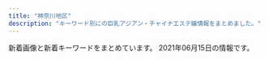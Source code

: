 ```yaml
---
title: "神奈川地区"
description: "キーワード別にの巨乳アジアン・チャイナエステ嬢情報をまとめました。"
---
```


新着画像と新着キーワードをまとめています。
2021年06月15日の情報です。

<DmmAffiliateIns />
<KeywordTable
  shops={
    [
    {
        "keywords": {},
        "name": "\u30c6\u30a3\u30a2\u30e9",
        "station": "JR\u85e4\u6ca2\u99c5\u5357\u53e3",
        "img_links": [
            "http://es-tiara.jpest.net/uploads//sites/29/2021/05/g1.jpg",
            "http://es-tiara.jpest.net/uploads//sites/29/2021/05/g4.jpg",
            "http://es-tiara.jpest.net/uploads//sites/29/2020/11/liushu.png",
            "http://es-tiara.jpest.net/uploads//sites/29/2020/11/new_01.jpg",
            "http://es-tiara.jpest.net/uploads//sites/29/elementor/thumbs/g2-p6y6me2p9fjnaj0de7ydxk9qgy0x3q0q7mdpblc9tk.jpg",
            "http://es-tiara.jpest.net/uploads//sites/29/elementor/thumbs/g4-p6y6qq3wrxh8tspq33egfgw92wnulh8652oaziwx4o.jpg",
            "http://es-tiara.jpest.net/uploads//sites/29/elementor/thumbs/g1-p6y6ogby9cdarq0icm1wwjj5eduwzt7ittx28ga660.jpg",
            "http://es-tiara.jpest.net/uploads//sites/29/2020/11/new_03.jpg",
            "http://es-tiara.jpest.net/uploads//sites/29/elementor/thumbs/g3-p6y6s5t17tg0kcmmp7qxqlulr3l1ctxeo6k0dqs9mg.jpg",
            "http://es-tiara.jpest.net/uploads//sites/29/2020/11/top-1.png",
            "http://es-tiara.jpest.net/uploads//sites/29/2021/05/g2.jpg",
            "http://es-tiara.jpest.net/uploads//sites/29/2021/05/g3.jpg"
        ],
        "url": "http://es-tiara.jpest.net/"
    },
    {
        "station": "\u79e6\u91ce\u99c5\u5317\u53e3",
        "keywords": {},
        "img_links": [
            "http://genkimorimori.ies.bz/photos/sites/68/2020/12/2020121003212539.jpg",
            "http://genkimorimori.ies.bz/photos/sites/68/2020/11/2020112402100696.jpg",
            "http://genkimorimori.ies.bz/images/g13.jpg",
            "http://genkimorimori.ies.bz/images/g10.jpg",
            "http://genkimorimori.ies.bz/images/g14.jpg",
            "http://genkimorimori.ies.bz/images/g2.jpg",
            "http://genkimorimori.ies.bz/photos/sites/68/2021/03/2021031903185869.jpg",
            "http://genkimorimori.ies.bz/images/s_link.jpg",
            "http://genkimorimori.ies.bz/images/top.jpg",
            "http://genkimorimori.ies.bz/images/g7.jpg",
            "http://genkimorimori.ies.bz/images/g1.jpg",
            "http://genkimorimori.ies.bz/images/g11.jpg",
            "http://genkimorimori.ies.bz/photos/sites/68/2020/11/2020110308572868.jpg",
            "http://genkimorimori.ies.bz/photos/sites/68/2020/11/2020110308572993.jpg",
            "http://genkimorimori.ies.bz/images/g15.jpg",
            "http://genkimorimori.ies.bz/photos/sites/68/2020/11/2020110308582485.jpg",
            "http://genkimorimori.ies.bz/images/s_cosplay.jpg",
            "http://genkimorimori.ies.bz/images/dairy1.jpg",
            "http://genkimorimori.ies.bz/photos/sites/68/2021/04/2021042706555628.jpg",
            "http://genkimorimori.ies.bz/images/1.jpg",
            "http://genkimorimori.ies.bz/images/s_staff.jpg",
            "http://genkimorimori.ies.bz/photos/sites/68/2020/12/202012150154361.jpg",
            "http://genkimorimori.ies.bz/photos/sites/68/2021/05/2021052907080294.jpg",
            "http://genkimorimori.ies.bz/images/info.jpg",
            "http://genkimorimori.ies.bz/images/g17.jpg",
            "http://genkimorimori.ies.bz/photos/sites/68/2020/11/2020112402100578.jpg",
            "http://genkimorimori.ies.bz/photos/sites/68/2021/05/2021052907065867.jpg",
            "http://genkimorimori.ies.bz/photos/sites/68/2021/04/2021040109162539.jpg",
            "http://genkimorimori.ies.bz/images/2.jpg",
            "http://genkimorimori.ies.bz/images/g16.jpg",
            "http://genkimorimori.ies.bz/images/info2.jpg",
            "http://genkimorimori.ies.bz/images/staff_bj3.jpg",
            "http://genkimorimori.ies.bz/images/news1.jpg",
            "http://genkimorimori.ies.bz/images/mobile.jpg",
            "http://genkimorimori.ies.bz/photos/sites/68/2021/01/2021011903470168.jpg",
            "http://genkimorimori.ies.bz/photos/sites/68/2020/12/2020120703525262.jpg",
            "http://genkimorimori.ies.bz/photos/sites/68/2020/12/2020120502191455.jpg",
            "http://genkimorimori.ies.bz/photos/sites/68/2020/11/2020110308572890.jpg",
            "http://genkimorimori.ies.bz/images/pick.jpg",
            "http://genkimorimori.ies.bz/images/g3.jpg"
        ],
        "name": "\u5143\u6c17\u3082\u308a\u3082\u308a",
        "url": "http://genkimorimori.ies.bz/"
    },
    {
        "station": "JR\u5927\u8239\u99c5\u6771\u53e3",
        "img_links": [
            "http://yu-raku.info/sp/images/bar-cam.png",
            "http://yu-raku.info/images/bar-info.png",
            "http://yu-raku.info/images/c-therapist0.png",
            "http://yu-raku.info/images/bar-cam.png",
            "http://yu-raku.info/images/b-interior.jpg",
            "http://yu-raku.info/sp/images/bar-cover.png",
            "http://yu-raku.info/images/fotter.jpg",
            "http://yu-raku.info/staff/s-sayuri1.jpg",
            "http://yu-raku.info/images/cam30min.png",
            "http://yu-raku.info/staff/s-emi4.jpg",
            "http://yu-raku.info/images/bar-interior.png",
            "http://yu-raku.info/staff/s-emi3.jpg",
            "http://yu-raku.info/staff/s-yuko1.jpg",
            "http://yu-raku.info/staff/s-nana1.jpg",
            "http://yu-raku.info/staff/s-niri1.jpg",
            "http://yu-raku.info/staff/s-emi5.jpg",
            "http://yu-raku.info/images/bar-cover.png",
            "http://yu-raku.info/images/c-top0.png",
            "http://yu-raku.info/images/bar-therapist.png",
            "http://yu-raku.info/images/sm-cam30min.png",
            "http://yu-raku.info/images/pic-interior.png",
            "http://yu-raku.info/sp/images/b-tel.png",
            "http://yu-raku.info/staff/s-kana1.jpg",
            "http://yu-raku.info/staff/s-miki1.jpg"
        ],
        "keywords": {},
        "url": "http://yu-raku.info/",
        "name": "\u60a0\u697d"
    },
    {
        "station": "\u5929\u738b\u753a\u99c5\u5357\u53e3",
        "img_links": [
            "http://es-treat.com/staff/rie/01mb.jpg",
            "http://es-treat.com/staff/rie/01.jpg",
            "http://es-treat.com/staff/yuyu/01mb.jpg",
            "http://es-treat.com/staff/emi/01.jpg",
            "http://es-treat.com/img/acs.jpg",
            "http://es-treat.com/img/ttl_staff.png",
            "http://es-treat.com/staff/remi/01.jpg",
            "http://es-treat.com/staff/yuyu/01.jpg",
            "http://es-treat.com/pic/topimg1.jpg",
            "http://es-treat.com/staff/remi/01mb.jpg",
            "http://es-treat.com/staff/emi/01mb.jpg",
            "http://es-treat.com/pic/head.jpg",
            "http://es-treat.com/staff/nana/01mb.jpg",
            "http://es-treat.com/staff/nana/01.jpg",
            "http://es-treat.com/staff/yuri/01mb.jpg",
            "http://es-treat.com/staff/yuri/01.jpg",
            "http://es-treat.com/img/tel.jpg"
        ],
        "keywords": {
            "C": 13
        },
        "name": "\u990a\u751f\u5802",
        "url": "http://es-treat.com/"
    },
    {
        "name": "\u3059\u3054\u3044\u7652\u3057",
        "url": "http://www.sugoi.esturl.com/",
        "img_links": [
            "http://www.sugoi.esturl.com/photo_news/upimg/9825560a1fc08bf3dd_0.jpg",
            "http://www.sugoi.esturl.com/images/sp_tit_new.png",
            "http://www.sugoi.esturl.com/files/002.jpg",
            "http://www.sugoi.esturl.com/files/007.jpg",
            "http://www.sugoi.esturl.com/images/sp_tit_therapist.png",
            "http://www.sugoi.esturl.com/files/006.jpg",
            "http://www.sugoi.esturl.com/images/top.jpg",
            "http://www.sugoi.esturl.com/photo_news/upimg/70951608b5e693bbf5_0.jpg",
            "http://www.sugoi.esturl.com/files/001.jpg",
            "http://www.sugoi.esturl.com/files/003.jpg",
            "http://www.sugoi.esturl.com/files/004.jpg",
            "http://www.sugoi.esturl.com/files/005.jpg",
            "http://www.sugoi.esturl.com/images/tit_new.png",
            "http://www.sugoi.esturl.com/images/img_tel.png",
            "http://www.sugoi.esturl.com/photo_news/upimg/75643607cd8483a10c_0.jpg",
            "http://www.sugoi.esturl.com/images/maining.jpg",
            "http://www.sugoi.esturl.com/photo_news/upimg/5092060b9e64abf34d_0.jpg",
            "http://www.sugoi.esturl.com/images/tit_therapist.png",
            "http://www.sugoi.esturl.com/images/sp_top.jpg",
            "http://www.sugoi.esturl.com/files/008.jpg"
        ],
        "station": "JR\u6238\u585a\u99c5",
        "keywords": {
            "D": 36,
            "87": 36,
            "86": 12,
            "C": 12
        }
    },
    {
        "station": "JR\u5e73\u585a\u99c5\u5317\u53e3",
        "name": "\u3075\u3088\u3046",
        "keywords": {},
        "img_links": [
            "http://www.huyo.work/images/1.jpg",
            "http://www.huyo.work/images/int1.jpg",
            "http://www.huyo.work/images/sys1.jpg",
            "http://www.huyo.work/images/mobile.jpg",
            "http://www.huyo.work/images/news.jpg",
            "http://www.huyo.work/images/line.png",
            "http://www.huyo.work/images/5.jpg",
            "http://www.huyo.work/img/riri1.jpg",
            "http://www.huyo.work/images/interior_t.jpg",
            "http://www.huyo.work/images/info.jpg",
            "http://www.huyo.work/images/4.jpg",
            "http://www.huyo.work/img/ayumi1.jpg",
            "http://www.huyo.work/images/7.jpg",
            "http://www.huyo.work/images/8.jpg",
            "http://www.huyo.work/images/staff_t.jpg",
            "http://www.huyo.work/images/head.jpg",
            "http://www.huyo.work/images/2.jpg",
            "http://www.huyo.work/img/mayu1.jpg",
            "http://www.huyo.work/images/int2.jpg",
            "http://www.huyo.work/img/hana1.jpg",
            "http://www.huyo.work/img/mimi1.jpg",
            "http://www.huyo.work/images/sys2.jpg",
            "http://www.huyo.work/img/sora1.jpg",
            "http://www.huyo.work/images/3.jpg",
            "http://www.huyo.work/img/nana1.jpg"
        ],
        "url": "http://www.huyo.work/"
    },
    {
        "keywords": {
            "D": 15,
            "E": 3,
            "86": 18
        },
        "img_links": [
            "http://tiffany1818.biz/images/cg02.jpg",
            "http://tiffany1818.biz/images/evetop.png",
            "http://tiffany1818.biz/images/top.png",
            "http://tiffany1818.biz/images/staff_s.png",
            "http://tiffany1818.biz/images/cg06.jpg",
            "http://tiffany1818.biz/images/cg03.jpg",
            "http://tiffany1818.biz/images/cg05.jpg",
            "http://tiffany1818.biz/images/news.png",
            "http://tiffany1818.biz/images/cg07.jpg",
            "http://tiffany1818.biz/images/cg01.jpg"
        ],
        "url": "http://tiffany1818.biz/",
        "station": "\u4e0a\u6c38\u8c37\u99c5",
        "name": "\u5922\u306e\u8776\u3005"
    },
    {
        "name": "\u30a2\u30eb\u30b9",
        "station": "JR\u85e4\u6ca2\u99c5\u5357\u53e3",
        "img_links": [
            "https://static.wixstatic.com/media/fa16f5_86eb1c796f8c4331b4c38b69cda1b743~mv2.jpg",
            "https://static.wixstatic.com/media/fa16f5_10bb2bee15cc4bae8e5cb63703e45c70~mv2.jpg",
            "https://static.wixstatic.com/media/fa16f5_c5eb62e882bb4223841ed94f9c0e4c94~mv2.jpg"
        ],
        "keywords": {
            "F": 1,
            "84": 4,
            "87": 5,
            "\u30bb\u30af\u30b7\u30fc": 5
        },
        "url": "https://174018370.wixsite.com/mysite-5/"
    },
    {
        "url": "http://esthe-massage.pw/",
        "img_links": [
            "http://esthe-massage.pw/img/cg01.jpg",
            "http://esthe-massage.pw/img/noo.png",
            "http://esthe-massage.pw/img/cg02.jpg",
            "http://esthe-massage.pw/img/cg04.jpg",
            "http://esthe-massage.pw/img/top.jpg",
            "http://esthe-massage.pw/img/m2.jpg",
            "http://esthe-massage.pw/img/m4.jpg",
            "http://esthe-massage.pw/img/m60.jpg",
            "http://esthe-massage.pw/img/m3.jpg",
            "http://esthe-massage.pw/img/no.png",
            "http://esthe-massage.pw/img/m5.jpg",
            "http://esthe-massage.pw/img/cg05.jpg",
            "http://esthe-massage.pw/img/m10.jpg",
            "http://esthe-massage.pw/img/cg03.jpg",
            "http://esthe-massage.pw/img/m30.jpg",
            "http://esthe-massage.pw/img/fla.jpg",
            "http://esthe-massage.pw/img/m1.jpg",
            "http://esthe-massage.pw/img/stan.png",
            "http://esthe-massage.pw/img/m20.jpg",
            "http://esthe-massage.pw/img/m6.jpg"
        ],
        "station": "JR\u5e73\u585a\u99c5",
        "name": "\u6843\u9999",
        "keywords": {
            "87": 1,
            "D": 3,
            "E": 2,
            "86": 3,
            "85": 1
        }
    },
    {
        "keywords": {},
        "url": "http://hoguraku.info/",
        "name": "\u3055\u304f\u3089",
        "img_links": [
            "http://hoguraku.info/_src/37673393/wechatimg98.jpg",
            "http://hoguraku.info/_src/22294025/1_20180513213551260.jpg",
            "http://hoguraku.info/_src/22294024/1_20180513213551260.jpg",
            "http://hoguraku.info/_src/22294028/3_20180513213551306.jpg",
            "http://hoguraku.info/_src/22293781/sign.png",
            "http://hoguraku.info/_src/22294409/img20180513220122069421.png",
            "http://hoguraku.info/_src/22293610/pup.png",
            "http://hoguraku.info/_src/22293820/wechatimg744.jpg",
            "http://hoguraku.info/_src/22296687/pup.png",
            "http://hoguraku.info/_src/22266485/navi_01.png",
            "http://hoguraku.info/_src/22266492/navi2_04.png",
            "http://hoguraku.info/_src/22266488/navi2_02.png",
            "http://hoguraku.info/_src/22266489/navi_03.png",
            "http://hoguraku.info/_src/22266496/navi2_06.png",
            "http://hoguraku.info/_src/22266486/navi2_01.png",
            "http://hoguraku.info/_src/22266491/navi_04.png",
            "http://hoguraku.info/_src/22266494/navi2_05.png",
            "http://hoguraku.info/_src/25168346/staff-2_20180823215120776.jpg",
            "http://hoguraku.info/_src/22294029/3_20180513213551306.jpg",
            "http://hoguraku.info/_src/22266524/wechatimg96_20191205204603604.jpg",
            "http://hoguraku.info/staff-3.jpg",
            "http://hoguraku.info/staff-4.jpg",
            "http://hoguraku.info/staff-2.jpg",
            "http://hoguraku.info/_src/22296697/pup.png",
            "http://hoguraku.info/_src/22294026/wechatimg239.jpg",
            "http://hoguraku.info/_src/22296695/pup.png",
            "http://hoguraku.info/staff-1.jpg",
            "http://hoguraku.info/_src/22266495/navi_06.png",
            "http://hoguraku.info/_src/22266490/navi2_03.png",
            "http://hoguraku.info/_src/22293865/sign.png",
            "http://hoguraku.info/_src/22294030/wechatimg175.jpg",
            "http://hoguraku.info/_src/22266400/wechatimg94_20191205204136458.jpg",
            "http://hoguraku.info/_src/22266487/navi_02.png",
            "http://hoguraku.info/_src/22266398/img20180513214352559347.png",
            "http://hoguraku.info/_src/22266493/navi_05.png",
            "http://hoguraku.info/_src/22294031/wechatimg175.jpg",
            "http://hoguraku.info/_src/55131553/img20210408153832112943.png",
            "http://hoguraku.info/_src/22294027/wechatimg239.jpg",
            "http://hoguraku.info/_src/22293601/newspinkup.png"
        ],
        "station": "JR\u5927\u8239\u99c5\u6771\u53e3"
    },
    {
        "station": "JR\u6771\u6238\u585a\u99c5\u6771\u53e3",
        "img_links": [
            "https://es-happy.com/images/mobile.jpg",
            "https://es-happy.com/images/store/01.jpg",
            "https://es-happy.com/staffPhoto/s20210522133223.jpg",
            "https://es-happy.com/staffPhoto/s20210522133230.jpg",
            "https://es-happy.com/images/store/02.jpg",
            "https://es-happy.com/staffPhoto/s20210522133148.jpg",
            "https://es-happy.com/images/store/04.jpg",
            "https://es-happy.com/staffPhoto/b20210522133207.jpg",
            "https://es-happy.com/images/store/03.jpg",
            "https://es-happy.com/staffPhoto/b20210522133148.jpg",
            "https://es-happy.com/staffPhoto/s20210522133207.jpg",
            "https://es-happy.com/images/returnBtn.jpg",
            "https://es-happy.com/staffPhoto/b20210522133223.jpg"
        ],
        "url": "https://es-happy.com/",
        "keywords": {
            "86": 1,
            "85": 1,
            "D": 2,
            "87": 1
        },
        "name": "\u30c0\u30df\u30a2\u30fc"
    },
    {
        "img_links": [
            "http://www.sh-riraku77.site/picture/s_new.png",
            "http://www.sh-riraku77.site/plus/images/room2.jpg",
            "http://www.sh-riraku77.site/plus/images/room1.jpg",
            "http://www.sh-riraku77.site/uploads/210325/1-210325133926495.jpg",
            "http://www.sh-riraku77.site/picture/end.png",
            "http://www.sh-riraku77.site/picture/top23.png",
            "http://www.sh-riraku77.site/plus/images/room3.jpg",
            "http://www.sh-riraku77.site/plus/images/room4.jpg",
            "http://www.sh-riraku77.site/picture/s_staff.png",
            "http://www.sh-riraku77.site/uploads/210608/1-21060Q30J02X.jpg",
            "http://www.sh-riraku77.site/picture/top22.png",
            "http://www.sh-riraku77.site/picture/photo3.png",
            "http://www.sh-riraku77.site/picture/i_therapist.png"
        ],
        "keywords": {},
        "url": "http://www.sh-riraku77.site/",
        "station": "JR\u65b0\u6749\u7530\u99c5\u897f\u53e3",
        "name": "\u82b1\u306e\u604b"
    },
    {
        "url": "http://lavender-est.xyz/",
        "img_links": [
            "http://lavender-est.xyz/girl/5_1.jpg",
            "http://lavender-est.xyz/girl/10.jpg",
            "http://lavender-est.xyz/girl/6_1.jpg",
            "http://lavender-est.xyz/girl/14.jpg",
            "http://lavender-est.xyz/girl/10_2.jpg",
            "http://lavender-est.xyz/girl/4_1.jpg",
            "http://lavender-est.xyz/girl/4.jpg",
            "http://lavender-est.xyz/images/top01.jpg",
            "http://lavender-est.xyz/girl/3_1.jpg",
            "http://lavender-est.xyz/girl/3.jpg",
            "http://lavender-est.xyz/girl/1.jpg",
            "http://lavender-est.xyz/girl/7_1.jpg",
            "http://lavender-est.xyz/girl/2.jpg",
            "http://lavender-est.xyz/images/bar_staff.jpg",
            "http://lavender-est.xyz/girl/9.jpg",
            "http://lavender-est.xyz/girl/5.jpg",
            "http://lavender-est.xyz/images/tel.png",
            "http://lavender-est.xyz/images/twitter.jpg",
            "http://lavender-est.xyz/images/room/r3.jpg",
            "http://lavender-est.xyz/girl/2_1.jpg",
            "http://lavender-est.xyz/images/mobile.png",
            "http://lavender-est.xyz/girl/5_3.jpg",
            "http://lavender-est.xyz/girl/9_2.jpg",
            "http://lavender-est.xyz/girl/15.jpg",
            "http://lavender-est.xyz/girl/14_1.jpg",
            "http://lavender-est.xyz/girl/9_1.jpg",
            "http://lavender-est.xyz/girl/7_2.jpg",
            "http://lavender-est.xyz/girl/6.jpg",
            "http://lavender-est.xyz/girl/14_2.jpg",
            "http://lavender-est.xyz/girl/11.jpg",
            "http://lavender-est.xyz/images/pro_girl_line.jpg",
            "http://lavender-est.xyz/images/room/r2.jpg",
            "http://lavender-est.xyz/girl/11_2.jpg",
            "http://lavender-est.xyz/images/room/r1.jpg",
            "http://lavender-est.xyz/girl/10_1.jpg",
            "http://lavender-est.xyz/i/girl/4.jpg",
            "http://lavender-est.xyz/girl/7.jpg",
            "http://lavender-est.xyz/girl/5_2.jpg",
            "http://lavender-est.xyz/images/lr_02.jpg",
            "http://lavender-est.xyz/girl/11_1.jpg",
            "http://lavender-est.xyz/girl/15_1.jpg",
            "http://lavender-est.xyz/images/room/r4.jpg"
        ],
        "name": "\u30e9\u30d9\u30f3\u30c0\u30fc",
        "station": "JR\u85e4\u6ca2\u99c5\u5357\u53e3",
        "keywords": {}
    },
    {
        "url": "http://www.bestlove.iesjp.com/",
        "img_links": [
            "http://www.bestlove.iesjp.com/files/002.jpg",
            "http://www.bestlove.iesjp.com/files/007-02.jpg",
            "http://www.bestlove.iesjp.com/files/009.jpg",
            "http://www.bestlove.iesjp.com/files/002-03.jpg",
            "http://www.bestlove.iesjp.com/images/line.png",
            "http://www.bestlove.iesjp.com/images/r3.jpg",
            "http://www.bestlove.iesjp.com/files/006-03.jpg",
            "http://www.bestlove.iesjp.com/files/008.jpg",
            "http://www.bestlove.iesjp.com/photo_news/upimg/5129560a1cb3fa4f74_0.jpg",
            "http://www.bestlove.iesjp.com/files/004-03.jpg",
            "http://www.bestlove.iesjp.com/files/003-02.jpg",
            "http://www.bestlove.iesjp.com/images/atomosky.jpg",
            "http://www.bestlove.iesjp.com/files/002-02.jpg",
            "http://www.bestlove.iesjp.com/files/001-02.jpg",
            "http://www.bestlove.iesjp.com/files/005.jpg",
            "http://www.bestlove.iesjp.com/files/007.jpg",
            "http://www.bestlove.iesjp.com/files/001.jpg",
            "http://www.bestlove.iesjp.com/files/009-03.jpg",
            "http://www.bestlove.iesjp.com/files/003-03.jpg",
            "http://www.bestlove.iesjp.com/files/006-02.jpg",
            "http://www.bestlove.iesjp.com/files/006.jpg",
            "http://www.bestlove.iesjp.com/files/007-03.jpg",
            "http://www.bestlove.iesjp.com/photo_news/upimg/3962760c85494d91ae_0.jpg",
            "http://www.bestlove.iesjp.com/files/004-02.jpg",
            "http://www.bestlove.iesjp.com/files/001-03.jpg",
            "http://www.bestlove.iesjp.com/files/003.jpg",
            "http://www.bestlove.iesjp.com/files/008-03.jpg",
            "http://www.bestlove.iesjp.com/images/mobile.jpg",
            "http://www.bestlove.iesjp.com/files/009-02.jpg",
            "http://www.bestlove.iesjp.com/files/005-02.jpg",
            "http://www.bestlove.iesjp.com/files/004.jpg",
            "http://www.bestlove.iesjp.com/files/005-03.jpg",
            "http://www.bestlove.iesjp.com/files/008-02.jpg"
        ],
        "keywords": {
            "83": 20,
            "D": 8,
            "C": 37,
            "87": 12
        },
        "station": "JR\u5e73\u585a\u99c5\u5317\u53e3",
        "name": "Best Love \uff5e\u30d9\u30b9\u30c8\u30e9\u30d6\uff5e"
    },
    {
        "keywords": {},
        "img_links": [],
        "url": "http://pretty-esthe.com/",
        "name": "\u840c\u3048",
        "station": "JR\u6238\u585a\u99c5\u6771\u53e3"
    },
    {
        "url": "http://www.cc-girl.work/",
        "img_links": [
            "http://www.cc-girl.work/images/5.jpg",
            "http://www.cc-girl.work/img/yuri1.jpg",
            "http://www.cc-girl.work/images/int1.jpg",
            "http://www.cc-girl.work/images/1.jpg",
            "http://www.cc-girl.work/images/sys1.jpg",
            "http://www.cc-girl.work/images/sys3.jpg",
            "http://www.cc-girl.work/images/news.jpg",
            "http://www.cc-girl.work/images/8.jpg",
            "http://www.cc-girl.work/images/mobile.jpg",
            "http://www.cc-girl.work/images/interior_t.jpg",
            "http://www.cc-girl.work/images/rec1.jpg",
            "http://www.cc-girl.work/images/2.jpg",
            "http://www.cc-girl.work/images/3.jpg",
            "http://www.cc-girl.work/img/kaoru1.jpg",
            "http://www.cc-girl.work/images/head.jpg",
            "http://www.cc-girl.work/images/7.jpg",
            "http://www.cc-girl.work/img/yaya1.jpg",
            "http://www.cc-girl.work/img/ai1.jpg",
            "http://www.cc-girl.work/img/eri1.jpg",
            "http://www.cc-girl.work/img/momo1.jpg",
            "http://www.cc-girl.work/images/6.jpg",
            "http://www.cc-girl.work/images/ta.jpg",
            "http://www.cc-girl.work/img/mari1.jpg",
            "http://www.cc-girl.work/img/miho1.jpg",
            "http://www.cc-girl.work/img/sizuka1.jpg",
            "http://www.cc-girl.work/images/staff_t.jpg",
            "http://www.cc-girl.work/images/rec2.jpg",
            "http://www.cc-girl.work/images/11.jpg",
            "http://www.cc-girl.work/images/ac1.jpg",
            "http://www.cc-girl.work/img/yuki1.jpg",
            "http://www.cc-girl.work/images/10.jpg",
            "http://www.cc-girl.work/img/kumi1.jpg",
            "http://www.cc-girl.work/images/4.jpg",
            "http://www.cc-girl.work/images/sys2.jpg",
            "http://www.cc-girl.work/images/9.jpg",
            "http://www.cc-girl.work/images/line.png"
        ],
        "station": "\u4e0a\u5927\u5ca1\u99c5",
        "name": "yuyu-\u3086\u3046\u3086-",
        "keywords": {}
    },
    {
        "img_links": [
            "http://f-kaori.work/sp/images/footer.png",
            "http://f-kaori.work/images/rec1.png",
            "http://f-kaori.work/img/risa1.jpg",
            "http://f-kaori.work/sp/images/7.jpg",
            "http://f-kaori.work/img/yumi1.jpg",
            "http://f-kaori.work/sp/img/risa1.jpg",
            "http://f-kaori.work/img/sora1.jpg",
            "http://f-kaori.work/sp/images/topgirl.png",
            "http://f-kaori.work/sp/images/1.jpg",
            "http://f-kaori.work/sp/images/6.jpg",
            "http://f-kaori.work/sp/images/int1.png",
            "http://f-kaori.work/img/sasa1.jpg",
            "http://f-kaori.work/images/int1.png",
            "http://f-kaori.work/images/9.jpg",
            "http://f-kaori.work/images/sm.jpg",
            "http://f-kaori.work/images/10.jpg",
            "http://f-kaori.work/sp/images/top.jpg",
            "http://f-kaori.work/sp/img/emi1.jpg",
            "http://f-kaori.work/images/line.png",
            "http://f-kaori.work/sp/images/8.jpg",
            "http://f-kaori.work/sp/images/sisu.jpg",
            "http://f-kaori.work/images/news.png",
            "http://f-kaori.work/sp/images/newsb.png",
            "http://f-kaori.work/sp/img/yaya1.jpg",
            "http://f-kaori.work/sp/images/rec1.png",
            "http://f-kaori.work/sp/images/10.jpg",
            "http://f-kaori.work/sp/img/yumi1.jpg",
            "http://f-kaori.work/sp/images/sisu_t.png",
            "http://f-kaori.work/sp/menu/interior.jpg",
            "http://f-kaori.work/sp/img/sora1.jpg",
            "http://f-kaori.work/sp/images/rec2.jpg",
            "http://f-kaori.work/images/sys.png",
            "http://f-kaori.work/sp/images/staff_t.jpg",
            "http://f-kaori.work/images/concept.png",
            "http://f-kaori.work/images/mobile.jpg",
            "http://f-kaori.work/img/emi1.jpg",
            "http://f-kaori.work/sp/images/rec3.png",
            "http://f-kaori.work/images/staff_t.jpg",
            "http://f-kaori.work/sp/images/head.jpg",
            "http://f-kaori.work/sp/images/pc.jpg",
            "http://f-kaori.work/images/8.jpg",
            "http://f-kaori.work/images/sisu_t.jpg",
            "http://f-kaori.work/img/yoka1.jpg",
            "http://f-kaori.work/sp/images/9.jpg",
            "http://f-kaori.work/images/11.jpg",
            "http://f-kaori.work/sp/images/int2.png",
            "http://f-kaori.work/images/int2.png",
            "http://f-kaori.work/sp/img/sasa1.jpg",
            "http://f-kaori.work/images/1.jpg",
            "http://f-kaori.work/sp/menu/top.jpg",
            "http://f-kaori.work/sp/images/tel.jpg",
            "http://f-kaori.work/images/interior_t.jpg",
            "http://f-kaori.work/images/head.jpg",
            "http://f-kaori.work/images/6.jpg",
            "http://f-kaori.work/img/yaya1.jpg",
            "http://f-kaori.work/sp/menu/staff.jpg",
            "http://f-kaori.work/sp/img/yoka1.jpg",
            "http://f-kaori.work/sp/images/11.jpg",
            "http://f-kaori.work/images/rec2.jpg",
            "http://f-kaori.work/images/sisu.png",
            "http://f-kaori.work/images/7.jpg",
            "http://f-kaori.work/sp/images/sys.png",
            "http://f-kaori.work/sp/images/interior_t.jpg",
            "http://f-kaori.work/sp/images/news.png"
        ],
        "name": "\u85ab",
        "url": "http://f-kaori.work/",
        "keywords": {},
        "station": "JR\u85e4\u6ca2\u99c5\u5357\u53e3"
    },
    {
        "img_links": [
            "http://es-hanabi.xyz/images/mobile.png",
            "http://es-hanabi.xyz/images/r8.jpg",
            "http://es-hanabi.xyz/images/r2.jpg",
            "http://es-hanabi.xyz/images/r5.jpg",
            "http://es-hanabi.xyz/images/zi_staff.png",
            "http://es-hanabi.xyz/images/top.jpg",
            "http://es-hanabi.xyz/images/g5.jpg",
            "http://es-hanabi.xyz/images/g4.jpg",
            "http://es-hanabi.xyz/images/g3.jpg",
            "http://es-hanabi.xyz/images/new1.jpg",
            "http://es-hanabi.xyz/images/r1.jpg",
            "http://es-hanabi.xyz/images/g0.jpg",
            "http://es-hanabi.xyz/images/r6.jpg",
            "http://es-hanabi.xyz/images/r7.jpg",
            "http://es-hanabi.xyz/images/g2.jpg",
            "http://es-hanabi.xyz/images/g1.jpg"
        ],
        "name": "\u30cf\u30ca\u30d3",
        "url": "http://es-hanabi.xyz/",
        "station": "JR\u5e73\u585a\u99c5\u897f\u53e3",
        "keywords": {
            "C": 7
        }
    },
    {
        "img_links": [
            "http://izumi.ests.jp/images/s3.jpg",
            "http://izumi.ests.jp/photos/sites/54/2019/10/2019100205593058.jpg",
            "http://izumi.ests.jp/images/service2.jpg",
            "http://izumi.ests.jp/images/service3.jpg",
            "http://izumi.ests.jp/images/room2.jpg",
            "http://izumi.ests.jp/images/room1.jpg",
            "http://izumi.ests.jp/images/service4.jpg",
            "http://izumi.ests.jp/photos/sites/54/2019/10/2019100205592997.jpg",
            "http://izumi.ests.jp/photos/sites/54/2020/09/2020092004565418.jpg",
            "http://izumi.ests.jp/images/info2.jpg",
            "http://izumi.ests.jp/images/mobile.jpg",
            "http://izumi.ests.jp/images/s1.jpg",
            "http://izumi.ests.jp/photos/sites/54/2021/05/2021052103244595.jpg",
            "http://izumi.ests.jp/photos/sites/54/2020/05/2020051209400132.jpg",
            "http://izumi.ests.jp/images/room4.jpg",
            "http://izumi.ests.jp/photos/sites/54/2020/07/2020070605483923.jpg",
            "http://izumi.ests.jp/images/info.jpg",
            "http://izumi.ests.jp/images/top.jpg",
            "http://izumi.ests.jp/images/service1.jpg",
            "http://izumi.ests.jp/images/room3.jpg",
            "http://izumi.ests.jp/images/s_news.jpg",
            "http://izumi.ests.jp/photos/sites/54/2020/12/2020121307073529.jpg"
        ],
        "station": "\u6e58\u5357\u53f0\u99c5\u897f\u53e3",
        "keywords": {
            "86": 8,
            "E": 8,
            "87": 8,
            "85": 40,
            "C": 8,
            "D": 40
        },
        "name": "\u6e58\u5357\u604b",
        "url": "http://izumi.ests.jp/"
    },
    {
        "keywords": {
            "86": 12,
            "85": 3,
            "D": 15,
            "C": 3,
            "87": 3
        },
        "station": "\u8ffd\u6d5c\u99c5",
        "img_links": [
            "http://oppama.iest.info/photos/sites/10/2018/05/2018053009323253.jpg",
            "http://oppama.iest.info/photos/sites/10/2018/05/2018053009323372.jpg",
            "http://oppama.iest.info/photos/sites/10/2018/05/2018053009323210.jpg",
            "http://oppama.iest.info/images/s_news.png",
            "http://oppama.iest.info/images/room6.jpg",
            "http://oppama.iest.info/photos/sites/10/2018/07/2018073109281797.jpg",
            "http://oppama.iest.info/images/room3.jpg",
            "http://oppama.iest.info/images/bj3.jpg",
            "http://oppama.iest.info/photos/sites/10/2018/05/2018053009323272.jpg",
            "http://oppama.iest.info/photos/sites/10/2018/07/2018073109281759.jpg",
            "http://cdn.dino-es.com/images/logo/150x40DinoEs.png",
            "http://cdn.dino-es.com/images/line.jpg",
            "http://oppama.iest.info/images/top.jpg",
            "http://oppama.iest.info/images/room4.jpg",
            "http://oppama.iest.info/images/s_news2.png",
            "http://oppama.iest.info/images/s_pick.png",
            "http://oppama.iest.info/images/room2.jpg",
            "http://oppama.iest.info/images/room1.jpg",
            "http://oppama.iest.info/photos/sites/10/2018/07/2018073109281740.jpg",
            "http://oppama.iest.info/photos/sites/10/2018/07/2018073109281781.jpg",
            "http://oppama.iest.info/images/s_staff.jpg",
            "http://oppama.iest.info/images/mobile.png",
            "http://oppama.iest.info/images/room5.jpg",
            "http://oppama.iest.info/photos/sites/10/2018/07/2018073109281695.jpg",
            "http://oppama.iest.info/images/l1.jpg",
            "http://cdn.dino-es.com/images/allpics/KL77e92f55838704c7de0a1eb6ca2a81a0/4ec1d6974658a8b101911755e5d05691.jpg"
        ],
        "url": "http://oppama.iest.info/",
        "name": "\u8ffd\u6d5c\u30de\u30c3\u30b5\u30fc\u30b8"
    },
    {
        "url": "http://candy.relaxjp.com/",
        "name": "Candy",
        "keywords": {
            "89": 2,
            "85": 1,
            "88": 1,
            "D": 4,
            "C": 2,
            "87": 1,
            "90": 1
        },
        "img_links": [
            "http://candy.relaxjp.com/css/staff/staff006-a.png",
            "http://candy.relaxjp.com/css/staff/staff001-a.png",
            "http://candy.relaxjp.com/css/nav/nav-003.png",
            "http://candy.relaxjp.com/css/staff/staff0001.png",
            "http://candy.relaxjp.com/css/staff/staff005-a.png",
            "http://candy.relaxjp.com/css/staff/staff004.png",
            "http://candy.relaxjp.com/css/top000001.png",
            "http://candy.relaxjp.com/css/nav/nav-002.png",
            "http://candy.relaxjp.com/css/staff/staff007-a.png",
            "http://candy.relaxjp.com/css/osusume20.jpg",
            "http://candy.relaxjp.com/css/staff/staff007.png",
            "http://candy.relaxjp.com/css/staff/staff003.png",
            "http://candy.relaxjp.com/images/slider1/003.jpg",
            "http://candy.relaxjp.com/css/staff/staff002.png",
            "http://candy.relaxjp.com/css/staff/staff002-a.png",
            "http://candy.relaxjp.com/css/staff/staff005.png",
            "http://candy.relaxjp.com/css/nav/nav-001.png",
            "http://candy.relaxjp.com/css/nav/nav-006.png",
            "http://candy.relaxjp.com/css/nav/nav-005.png",
            "http://candy.relaxjp.com/css/tel.png",
            "http://candy.relaxjp.com/css/nav/nav-004.png",
            "http://candy.relaxjp.com/images/slider1/001.jpg",
            "http://candy.relaxjp.com/css/staff/staff004-a.png",
            "http://candy.relaxjp.com/css/staff/staff006.png",
            "http://candy.relaxjp.com/css/staff/staff003-a.png"
        ],
        "station": "JR\u6771\u6238\u585a\u99c5\u6771\u53e3"
    },
    {
        "url": "http://yushinen.info/",
        "img_links": [
            "http://yushinen.info/images/g0.jpg",
            "http://yushinen.info/images/top.jpg",
            "http://yushinen.info/images/g4.jpg",
            "http://yushinen.info/images/info.png",
            "http://yushinen.info/images/g3.jpg",
            "http://yushinen.info/images/nei-03.png",
            "http://yushinen.info/images/g6.jpg",
            "http://yushinen.info/images/room4.jpg",
            "http://yushinen.info/images/mobile.png",
            "http://yushinen.info/images/g2.jpg",
            "http://yushinen.info/images/room5.jpg",
            "http://yushinen.info/images/g5.jpg",
            "http://yushinen.info/images/room2.jpg",
            "http://yushinen.info/images/room6.jpg",
            "http://yushinen.info/images/room1.jpg",
            "http://yushinen.info/images/flw.png",
            "http://yushinen.info/images/g7.jpg",
            "http://yushinen.info/images/g1.jpg",
            "http://yushinen.info/images/room3.jpg"
        ],
        "station": "JR\u85e4\u6ca2\u99c5\u5357\u53e3",
        "name": "\u7652\u5fc3\u5712",
        "keywords": {}
    },
    {
        "url": "http://airi-est.xyz/",
        "station": "JR\u5c0f\u7530\u539f\u99c5\u6771\u53e3",
        "img_links": [
            "http://airi-est.xyz/images/tel.png",
            "http://airi-est.xyz/images/room1.jpg",
            "http://airi-est.xyz/images/room3.jpg",
            "http://airi-est.xyz/images/sub_news.png",
            "http://airi-est.xyz/images/room4.jpg",
            "http://airi-est.xyz/images/info.jpg",
            "http://airi-est.xyz/images/rec-top.jpg",
            "http://airi-est.xyz/images/return.png",
            "http://airi-est.xyz/images/room2.jpg",
            "http://airi-est.xyz/girl/3.jpg",
            "http://airi-est.xyz/images/sub_pickup.png",
            "http://airi-est.xyz/images/sub_staff.png",
            "http://airi-est.xyz/girl/1.jpg",
            "http://airi-est.xyz/images/qr.jpg",
            "http://airi-est.xyz/images/clear_line.png",
            "http://airi-est.xyz/images/icon_call.png"
        ],
        "keywords": {
            "C": 9
        },
        "name": "\u591c\u6765\u9999"
    },
    {
        "name": "\u30df\u30fc\u30c8\u30e6\u30fc",
        "keywords": {
            "D": 1,
            "C": 9
        },
        "url": "http://meetyou.me-es.com/",
        "station": "\u9577\u5f8c\u99c5\u6771\u53e3",
        "img_links": [
            "http://meetyou.me-es.com/images/index_13.jpg",
            "http://meetyou.me-es.com/girl/07.jpg",
            "http://meetyou.me-es.com/images/index_02.jpg",
            "http://meetyou.me-es.com/images/staff_10.jpg",
            "http://meetyou.me-es.com/images/r03.jpg",
            "http://meetyou.me-es.com/girl/03.jpg",
            "http://meetyou.me-es.com/images/r04.jpg",
            "http://meetyou.me-es.com/images/index_10.jpg",
            "http://meetyou.me-es.com/images/info_tit.jpg",
            "http://meetyou.me-es.com/images/rec_10.jpg",
            "http://meetyou.me-es.com/images/sub_13.jpg",
            "http://meetyou.me-es.com/images/index_08.jpg",
            "http://meetyou.me-es.com/images/index_03.jpg",
            "http://meetyou.me-es.com/images/rec.jpg",
            "http://meetyou.me-es.com/images/index_07.jpg",
            "http://meetyou.me-es.com/images/index_05.jpg",
            "http://meetyou.me-es.com/girl/017.jpg",
            "http://meetyou.me-es.com/girl/015.jpg",
            "http://meetyou.me-es.com/girl/013.jpg",
            "http://meetyou.me-es.com/images/index_17.jpg",
            "http://meetyou.me-es.com/images/info_10.jpg",
            "http://meetyou.me-es.com/images/index_04.jpg",
            "http://meetyou.me-es.com/images/index_06.jpg",
            "http://meetyou.me-es.com/images/r02.jpg",
            "http://meetyou.me-es.com/images/index_09.jpg",
            "http://meetyou.me-es.com/girl/09.jpg",
            "http://meetyou.me-es.com/images/index_15.jpg",
            "http://meetyou.me-es.com/girl/08.jpg",
            "http://meetyou.me-es.com/images/index_01.jpg",
            "http://meetyou.me-es.com/girl/00.jpg",
            "http://meetyou.me-es.com/girl/02.jpg",
            "http://meetyou.me-es.com/images/r01.jpg",
            "http://meetyou.me-es.com/girl/06.jpg",
            "http://meetyou.me-es.com/girl/018.jpg"
        ]
    },
    {
        "station": "JR\u85e4\u6ca2\u99c5\u5357\u53e3",
        "img_links": [
            "http://megumi-est.xyz/girl/5.jpg",
            "http://megumi-est.xyz/images/roomimg/img1.png",
            "http://megumi-est.xyz/girl/2.jpg",
            "http://megumi-est.xyz/images/pickup_line.png",
            "http://megumi-est.xyz/images/staff_bg.png",
            "http://megumi-est.xyz/images/mobile_bg.png",
            "http://megumi-est.xyz/images/topbg.jpg",
            "http://megumi-est.xyz/girl/8.jpg",
            "http://megumi-est.xyz/images/roomimg/img3.png",
            "http://megumi-est.xyz/images/roomimg/img4.png",
            "http://megumi-est.xyz/girl/4.jpg",
            "http://megumi-est.xyz/images/roomimg/img2.png",
            "http://megumi-est.xyz/images/newsbg.png",
            "http://megumi-est.xyz/girl/1.jpg"
        ],
        "url": "http://megumi-est.xyz/",
        "keywords": {},
        "name": "\u6075"
    },
    {
        "station": "JR\u4fdd\u571f\u30f6\u8c37\u99c5\u6771\u53e3",
        "name": "\u7f8e\u4eba\u30b5\u30ed\u30f3",
        "img_links": [
            "http://www.bijinsalon.mensest.com/files/002.jpg",
            "http://www.bijinsalon.mensest.com/files/004.jpg",
            "http://www.bijinsalon.mensest.com/images/top.jpg",
            "http://www.bijinsalon.mensest.com/images/sp_top.jpg",
            "http://www.bijinsalon.mensest.com/images/maining.jpg",
            "http://www.bijinsalon.mensest.com/images/tit_therapist.png",
            "http://www.bijinsalon.mensest.com/images/sp_tit_therapist.png",
            "http://www.bijinsalon.mensest.com/images/tit_new.png",
            "http://www.bijinsalon.mensest.com/files/005.jpg",
            "http://www.bijinsalon.mensest.com/images/sp_tit_new.png",
            "http://www.bijinsalon.mensest.com/files/001.jpg",
            "http://www.bijinsalon.mensest.com/images/img_tel.png"
        ],
        "url": "http://www.bijinsalon.mensest.com/",
        "keywords": {
            "D": 24,
            "87": 18,
            "86": 6
        }
    },
    {
        "station": "\u5584\u884c\u99c5\u6771\u53e3",
        "url": "http://treat-rlx.com/",
        "name": "\u798f\u7e01",
        "keywords": {
            "C": 11
        },
        "img_links": [
            "http://treat-rlx.com/img/att.png",
            "http://treat-rlx.com/img/ttl_mobile.png",
            "http://treat-rlx.com/img/ttl_staff.jpg",
            "http://treat-rlx.com/img/ttl_rec.png",
            "http://treat-rlx.com/staff/aya/01.jpg",
            "http://treat-rlx.com/staff/mika/01mb.jpg",
            "http://treat-rlx.com/pic/topimg3.png",
            "http://treat-rlx.com/pic/topimg4.png",
            "http://treat-rlx.com/pic/topimg5.png",
            "http://treat-rlx.com/staff/aya/01mb.jpg",
            "http://treat-rlx.com/i/files/homeimg.jpg",
            "http://treat-rlx.com/pic/head.jpg",
            "http://treat-rlx.com/staff/mika/01.jpg",
            "http://treat-rlx.com/pic/topimg2.png",
            "http://treat-rlx.com/pic/topimg1.png"
        ]
    },
    {
        "station": "JR\u5e73\u585a\u99c5\u5317\u53e3",
        "keywords": {},
        "url": "http://hiratsuka-est.com/",
        "img_links": [
            "http://hiratsuka-est.com/images/g0.jpg",
            "http://hiratsuka-est.com/images/new1.jpg",
            "http://hiratsuka-est.com/images/r1.jpg",
            "http://hiratsuka-est.com/images/r5.jpg",
            "http://hiratsuka-est.com/images/top.jpg",
            "http://hiratsuka-est.com/images/r7.jpg",
            "http://hiratsuka-est.com/images/banna2.jpg",
            "http://hiratsuka-est.com/images/g4.jpg",
            "http://hiratsuka-est.com/images/banna.jpg",
            "http://hiratsuka-est.com/images/r4.jpg",
            "http://hiratsuka-est.com/images/r3.jpg",
            "http://hiratsuka-est.com/images/tel.jpg",
            "http://hiratsuka-est.com/images/r8.jpg",
            "http://hiratsuka-est.com/images/chc.jpg",
            "http://hiratsuka-est.com/images/r9.jpg",
            "http://hiratsuka-est.com/images/r6.jpg",
            "http://hiratsuka-est.com/images/zi-staff.png",
            "http://hiratsuka-est.com/images/rina.jpg",
            "http://hiratsuka-est.com/images/g1.jpg",
            "http://hiratsuka-est.com/images/ll1.jpg",
            "http://hiratsuka-est.com/images/tiao2.jpg",
            "http://hiratsuka-est.com/images/right.jpg",
            "http://hiratsuka-est.com/images/rr1.jpg",
            "http://hiratsuka-est.com/images/banna1.jpg",
            "http://hiratsuka-est.com/images/g2.jpg",
            "http://hiratsuka-est.com/images/mi.jpg",
            "http://hiratsuka-est.com/images/g3.jpg",
            "http://hiratsuka-est.com/images/zi-link.png",
            "http://hiratsuka-est.com/images/left.jpg",
            "http://hiratsuka-est.com/images/zi-faq.png"
        ],
        "name": "\u3055\u308f\u3084\u304b"
    },
    {
        "station": "\u9db4\u5dfb\u6e29\u6cc9\u99c5\u5317\u53e3",
        "url": "http://oil.abnavi.info/",
        "keywords": {},
        "img_links": [],
        "name": "\u30a2\u30ed\u30a8"
    },
    {
        "keywords": {},
        "station": "JR\u8305\u30f6\u5d0e\u99c5\u5357\u53e3",
        "name": "\u6d5c\u8fba\u306e\u604b",
        "url": "http://www.hamabei.com/",
        "img_links": [
            "http://www.hamabei.com/images/miki1.jpg",
            "http://www.hamabei.com/images/qr.jpg",
            "http://www.hamabei.com/images/buttona_07.jpg",
            "http://www.hamabei.com/images/kaori1.jpg",
            "http://www.hamabei.com/images/giral007.jpg",
            "http://www.hamabei.com/images/giral015.jpg",
            "http://www.hamabei.com/images/yuka1.jpg",
            "http://www.hamabei.com/images/giral012.jpg",
            "http://www.hamabei.com/images/buttona_08.jpg",
            "http://www.hamabei.com/images/nana1.jpg",
            "http://www.hamabei.com/images/giral014.jpg",
            "http://www.hamabei.com/images/giral009.jpg",
            "http://www.hamabei.com/images/buttona_06.jpg",
            "http://www.hamabei.com/images/buttona_05.jpg",
            "http://www.hamabei.com/images/buttona_04.jpg",
            "http://www.hamabei.com/images/buttona_03.jpg"
        ]
    },
    {
        "station": "\u4e0a\u5927\u5ca1\u99c5",
        "img_links": [
            "https://fuwafuwa-girl.jpn.vin/images/s_pick.png",
            "https://fuwafuwa-girl.jpn.vin/images/m10.jpg",
            "https://fuwafuwa-girl.jpn.vin/images/room2.jpg",
            "https://fuwafuwa-girl.jpn.vin/images/s_staff.png",
            "https://fuwafuwa-girl.jpn.vin/images/s_news.png",
            "https://fuwafuwa-girl.jpn.vin/images/top.png",
            "https://fuwafuwa-girl.jpn.vin/images/info.jpg",
            "https://fuwafuwa-girl.jpn.vin/images/m8.jpg",
            "https://fuwafuwa-girl.jpn.vin/images/m7.jpg",
            "https://fuwafuwa-girl.jpn.vin/images/m15.jpg",
            "https://fuwafuwa-girl.jpn.vin/photos/sites/34/2021/02/2021022406110282.jpg",
            "https://fuwafuwa-girl.jpn.vin/images/m9.jpg",
            "https://fuwafuwa-girl.jpn.vin/images/mobile.jpg",
            "https://fuwafuwa-girl.jpn.vin/images/m11.jpg",
            "https://fuwafuwa-girl.jpn.vin/images/s_link.png",
            "https://fuwafuwa-girl.jpn.vin/photos/sites/34/2021/02/202102240611046.jpg",
            "https://fuwafuwa-girl.jpn.vin/images/s_massage.png",
            "https://fuwafuwa-girl.jpn.vin/images/m12.jpg",
            "https://fuwafuwa-girl.jpn.vin/images/m14.jpg",
            "https://fuwafuwa-girl.jpn.vin/images/m13.jpg",
            "https://fuwafuwa-girl.jpn.vin/photos/sites/34/2021/02/2021022406110384.jpg",
            "https://fuwafuwa-girl.jpn.vin/images/room3.jpg",
            "https://fuwafuwa-girl.jpn.vin/images/room4.jpg",
            "https://fuwafuwa-girl.jpn.vin/images/room1.jpg",
            "https://fuwafuwa-girl.jpn.vin/photos/sites/34/2021/02/2021022406110276.jpg"
        ],
        "url": "https://fuwafuwa-girl.jpn.vin/",
        "keywords": {
            "E": 10,
            "87": 10,
            "85": 5,
            "88": 5,
            "D": 10,
            "C": 13
        },
        "name": "\u3075\u308f\u3075\u308f\u5a18"
    },
    {
        "name": "\u83ef\u84ee",
        "url": "http://karen.ies.fun/",
        "img_links": [],
        "keywords": {},
        "station": "JR\u8305\u30f6\u5d0e\u99c5\u5317\u53e3"
    },
    {
        "keywords": {
            "D": 24,
            "86": 4,
            "88": 4,
            "87": 16
        },
        "img_links": [
            "http://www.hatsukoi.mensest.com/images/icon_info.png",
            "http://www.hatsukoi.mensest.com/common/images/photo01.jpg",
            "http://www.hatsukoi.mensest.com/images/btn2.png",
            "http://www.hatsukoi.mensest.com/files/006.jpg",
            "http://www.hatsukoi.mensest.com/files/004.jpg",
            "http://www.hatsukoi.mensest.com/images/icon_top.png",
            "http://www.hatsukoi.mensest.com/common/images/photo02.jpg",
            "http://www.hatsukoi.mensest.com/images/icon_staff.png",
            "http://www.hatsukoi.mensest.com/common/images/photo03.jpg",
            "http://www.hatsukoi.mensest.com/files/002.jpg",
            "http://www.hatsukoi.mensest.com/images/icon_tel.png",
            "http://www.hatsukoi.mensest.com/files/003.jpg",
            "http://www.hatsukoi.mensest.com/images/mainImg_sub.jpg",
            "http://www.hatsukoi.mensest.com/files/005.jpg",
            "http://www.hatsukoi.mensest.com/files/001.jpg"
        ],
        "station": "JR\u6771\u6238\u585a\u99c5\u6771\u53e3",
        "name": "\u521d\u604b",
        "url": "http://www.hatsukoi.mensest.com/"
    },
    {
        "img_links": [
            "http://tenshinokoi.es-come.net/img/yuyu1.jpg",
            "http://tenshinokoi.es-come.net/i/120/yuyu1.jpg",
            "http://tenshinokoi.es-come.net/img/sumire1.jpg",
            "http://tenshinokoi.es-come.net/girls/riri1.jpg",
            "http://tenshinokoi.es-come.net/images/share/pickup.png",
            "http://tenshinokoi.es-come.net/i/80/sumire1.jpg",
            "http://tenshinokoi.es-come.net/images/shishubar.png",
            "http://tenshinokoi.es-come.net/i/80/risa1.jpg",
            "http://tenshinokoi.es-come.net/images/info1.jpg",
            "http://tenshinokoi.es-come.net/i/80/yuyu1.jpg",
            "http://tenshinokoi.es-come.net/img/risa1.jpg",
            "http://tenshinokoi.es-come.net/girls/misaki1.jpg",
            "http://tenshinokoi.es-come.net/images/qr.jpg",
            "http://tenshinokoi.es-come.net/girls/hiromi1.jpg",
            "http://tenshinokoi.es-come.net/i/120/sumire1.jpg",
            "http://tenshinokoi.es-come.net/images/infobar.png",
            "http://tenshinokoi.es-come.net/images/share/tel.png",
            "http://tenshinokoi.es-come.net/images/therapistbar.png",
            "http://tenshinokoi.es-come.net/i/80/yuna1.jpg",
            "http://tenshinokoi.es-come.net/girls/yurika1.jpg",
            "http://tenshinokoi.es-come.net/girls/risa1.jpg",
            "http://tenshinokoi.es-come.net/images/share/sp-kp2.png",
            "http://tenshinokoi.es-come.net/girls/yuyu1.jpg",
            "http://tenshinokoi.es-come.net/girls/sumire1.jpg",
            "http://tenshinokoi.es-come.net/img/header00.jpg",
            "http://tenshinokoi.es-come.net/img/header01.jpg",
            "http://tenshinokoi.es-come.net/i/120/risa1.jpg",
            "http://tenshinokoi.es-come.net/images/info2.jpg",
            "http://tenshinokoi.es-come.net/i/120/yuna1.jpg",
            "http://tenshinokoi.es-come.net/girls/kana1.jpg",
            "http://tenshinokoi.es-come.net/img/header02.jpg",
            "http://tenshinokoi.es-come.net/girls/yuki1.jpg"
        ],
        "keywords": {},
        "station": "\u8305\u30f6\u5d0e\u99c5\u5357\u53e3",
        "name": "\u5929\u4f7f\u306e\u604b",
        "url": "http://tenshinokoi.es-come.net/"
    },
    {
        "img_links": [
            "http://o-jp.com/tsubaki/images/index_enter.jpg",
            "http://o-jp.com/tsubaki/images/photo04.jpg",
            "http://o-jp.com/tsubaki/images/mimi1.jpg",
            "http://o-jp.com/tsubaki/images/t_discount.jpg",
            "http://o-jp.com/tsubaki/images/photo01.jpg",
            "http://o-jp.com/tsubaki/images/t_mobile.jpg",
            "http://o-jp.com/tsubaki/images/photo03.jpg",
            "http://o-jp.com/tsubaki/images/photo02.jpg"
        ],
        "keywords": {
            "C": 6
        },
        "station": "JR\u5e73\u585a\u99c5\u897f\u53e3",
        "url": "http://o-jp.com/tsubaki/",
        "name": "\u693f"
    },
    {
        "name": "\u30ad\u30e5\u30fc\u30c8",
        "keywords": {
            "C": 8,
            "E": 8,
            "F": 8,
            "D": 61
        },
        "img_links": [
            "http://onlyone-relax.xyz/images/cg07.jpg",
            "http://onlyone-relax.xyz/images/cg09.jpg",
            "http://onlyone-relax.xyz/images/qr.jpg",
            "http://onlyone-relax.xyz/images/cg05.jpg",
            "http://onlyone-relax.xyz/images/cg01.jpg",
            "http://onlyone-relax.xyz/images/cg10.jpg",
            "http://onlyone-relax.xyz/images/cg03.jpg",
            "http://onlyone-relax.xyz/images/top2.png",
            "http://onlyone-relax.xyz/images/cg04.jpg",
            "http://onlyone-relax.xyz/images/cg02.jpg",
            "http://onlyone-relax.xyz/images/cg08.jpg",
            "http://onlyone-relax.xyz/images/cg06.jpg",
            "http://onlyone-relax.xyz/images/spacer300x450.png",
            "http://onlyone-relax.xyz/images/2.jpg",
            "http://onlyone-relax.xyz/images/4.jpg",
            "http://onlyone-relax.xyz/images/1.jpg",
            "http://onlyone-relax.xyz/images/top.png"
        ],
        "station": "JR\u5c0f\u7530\u539f\u99c5\u897f\u53e3",
        "url": "http://onlyone-relax.xyz/"
    },
    {
        "station": "\u4e0a\u5927\u5ca1\u99c5\u897f\u53e3",
        "img_links": [
            "https://kanojyo-room.jpn.cm/photos/sites/24/2021/06/2021061014474482.jpg",
            "https://kanojyo-room.jpn.cm/images/link_nav05.jpg",
            "https://kanojyo-room.jpn.cm/images/room2.jpg",
            "https://kanojyo-room.jpn.cm/images/sp_top.jpg",
            "https://kanojyo-room.jpn.cm/images/link_nav03.jpg",
            "https://kanojyo-room.jpn.cm/images/top.png",
            "https://kanojyo-room.jpn.cm/images/room1.jpg",
            "https://kanojyo-room.jpn.cm/images/room3.jpg",
            "https://kanojyo-room.jpn.cm/images/link_nav06.jpg",
            "https://kanojyo-room.jpn.cm/images/tit_face.jpg",
            "https://kanojyo-room.jpn.cm/images/room5.jpg",
            "https://kanojyo-room.jpn.cm/images/room4.jpg",
            "https://kanojyo-room.jpn.cm/images/link_nav02.jpg",
            "https://kanojyo-room.jpn.cm/photos/sites/24/2021/06/2021061014484398.jpg",
            "https://kanojyo-room.jpn.cm/images/room6.jpg",
            "https://kanojyo-room.jpn.cm/images/link_nav01.jpg",
            "https://kanojyo-room.jpn.cm/images/link_nav04.jpg",
            "https://kanojyo-room.jpn.cm/images/img_eject.jpg",
            "https://kanojyo-room.jpn.cm/images/tit_eject.jpg",
            "https://kanojyo-room.jpn.cm/images/close_eject.png",
            "https://kanojyo-room.jpn.cm/images/tit_new.jpg",
            "https://kanojyo-room.jpn.cm/images/link_nav07.jpg",
            "https://kanojyo-room.jpn.cm/photos/sites/24/2021/06/2021061014482026.jpg",
            "https://kanojyo-room.jpn.cm/photos/sites/24/2021/06/2021061014491572.jpg",
            "https://kanojyo-room.jpn.cm/images/btn_eject.jpg"
        ],
        "keywords": {
            "C": 40,
            "87": 12,
            "D": 48,
            "86": 24,
            "85": 12
        },
        "name": "\u86cd",
        "url": "https://kanojyo-room.jpn.cm/"
    },
    {
        "url": "http://vinerty.xyz/",
        "img_links": [
            "http://vinerty.xyz/templets/default/picture/staff_t.jpg",
            "http://vinerty.xyz/uploads/210424/1-210424092F2349.jpg",
            "http://vinerty.xyz/uploads/210414/1-210414154313312.jpg",
            "http://vinerty.xyz/templets/default/picture/interior_t.jpg",
            "http://vinerty.xyz/uploads/180620/1-1P62010154K00.png",
            "http://vinerty.xyz/templets/default/picture/rec1.png",
            "http://vinerty.xyz/uploads/210414/1-21041416305D18.jpg",
            "http://vinerty.xyz/uploads/180620/1-1P62010193X63.jpg",
            "http://vinerty.xyz/uploads/210414/1-210414154346291.png",
            "http://vinerty.xyz/uploads/210414/1-2104141542145O.jpg",
            "http://vinerty.xyz/templets/default/picture/head.jpg",
            "http://vinerty.xyz/uploads/210414/1-21041415424K61.jpg",
            "http://vinerty.xyz/templets/default/picture/news.jpg"
        ],
        "station": "\u6e58\u5357\u53f0\u99c5\u897f\u53e3",
        "keywords": {},
        "name": "\u6e05\u6c34\u6e7e"
    },
    {
        "keywords": {},
        "img_links": [
            "http://vinntuy.xyz/static/picture/s3.jpg",
            "http://vinntuy.xyz/static/picture/top.png",
            "http://vinntuy.xyz/static/picture/s1.jpg",
            "http://vinntuy.xyz/uploads/210401/1-2104011443001G.jpg",
            "http://vinntuy.xyz/static/picture/room3.jpg",
            "http://vinntuy.xyz/static/picture/room4.jpg",
            "http://vinntuy.xyz/uploads/210401/1-210401144410258.jpg",
            "http://vinntuy.xyz/static/picture/news.png",
            "http://vinntuy.xyz/static/picture/room1.jpg",
            "http://vinntuy.xyz/static/picture/mobile.jpg",
            "http://vinntuy.xyz/static/picture/s_staff.png",
            "http://vinntuy.xyz/static/picture/room2.jpg",
            "http://vinntuy.xyz/uploads/210412/1-2104121Q114L2.jpg",
            "http://vinntuy.xyz/uploads/210401/1-210401144331M4.jpg"
        ],
        "name": "Honeyroom",
        "station": "JR\u85e4\u6ca2\u99c5\u5357\u53e3",
        "url": "http://vinntuy.xyz/"
    },
    {
        "name": "\u968f\u7e01",
        "station": "JR\u5e73\u585a\u99c5\u5317\u53e3",
        "url": "http://sui-en.work/",
        "keywords": {},
        "img_links": [
            "http://sui-en.work/images/sys3.png",
            "http://sui-en.work/images/2.png",
            "http://sui-en.work/images/staff_t.png",
            "http://sui-en.work/images/mobile.jpg",
            "http://sui-en.work/img/sena1.jpg",
            "http://sui-en.work/images/1.png",
            "http://sui-en.work/images/head.jpg",
            "http://sui-en.work/img/yuki1.jpg",
            "http://sui-en.work/images/news.jpg",
            "http://sui-en.work/img/kaori1.jpg",
            "http://sui-en.work/images/int2.png",
            "http://sui-en.work/images/sys1.jpg",
            "http://sui-en.work/images/tr.jpg",
            "http://sui-en.work/images/ta.jpg",
            "http://sui-en.work/img/hana1.jpg",
            "http://sui-en.work/images/info.jpg",
            "http://sui-en.work/images/int3.png",
            "http://sui-en.work/images/3.png",
            "http://sui-en.work/images/4.png",
            "http://sui-en.work/images/sys2.jpg",
            "http://sui-en.work/images/int1.png",
            "http://sui-en.work/images/b2.jpg",
            "http://sui-en.work/images/b1.jpg",
            "http://sui-en.work/images/interior_t.png"
        ]
    },
    {
        "name": "\u591c\u8776",
        "url": "http://yacho.est-u.com/",
        "keywords": {},
        "img_links": [
            "http://yacho.est-u.com/images/index_03.jpg",
            "http://yacho.est-u.com/images/index_02.jpg",
            "http://yacho.est-u.com/images/k2.jpg",
            "http://yacho.est-u.com/images/staff_03.jpg",
            "http://yacho.est-u.com/images/4.jpg",
            "http://yacho.est-u.com/images/index_12.jpg",
            "http://yacho.est-u.com/images/index_01.jpg",
            "http://yacho.est-u.com/images/staff_01.jpg",
            "http://yacho.est-u.com/images/index_07.jpg",
            "http://yacho.est-u.com/images/index_14.jpg",
            "http://yacho.est-u.com/images/6.jpg",
            "http://yacho.est-u.com/images/3.jpg",
            "http://yacho.est-u.com/images/index_04.jpg",
            "http://yacho.est-u.com/images/index_05.jpg",
            "http://yacho.est-u.com/images/index_17.jpg",
            "http://yacho.est-u.com/images/1.jpg",
            "http://yacho.est-u.com/images/2.jpg",
            "http://yacho.est-u.com/images/k1.jpg",
            "http://yacho.est-u.com/images/index_10.jpg",
            "http://yacho.est-u.com/images/5.jpg",
            "http://yacho.est-u.com/images/index_06.jpg",
            "http://yacho.est-u.com/images/index_15.jpg"
        ],
        "station": "JR\u85e4\u6ca2\u99c5\u5357\u53e3"
    },
    {
        "img_links": [
            "http://haruk.work/img/ayumi1.jpg",
            "http://haruk.work/sp/images/2.jpg",
            "http://haruk.work/sp/images/rec2.jpg",
            "http://haruk.work/sp/images/staff_t.jpg",
            "http://haruk.work/images/tel.jpg",
            "http://haruk.work/img/akari1.jpg",
            "http://haruk.work/images/news.png",
            "http://haruk.work/sp/images/info_t.jpg",
            "http://haruk.work/sp/images/info.png",
            "http://haruk.work/sp/menu/staff.jpg",
            "http://haruk.work/sp/images/footer.png",
            "http://haruk.work/images/interior_t.jpg",
            "http://haruk.work/img/yuna1.jpg",
            "http://haruk.work/sp/images/ac1.jpg",
            "http://haruk.work/images/info.png",
            "http://haruk.work/sp/images/int1.jpg",
            "http://haruk.work/sp/images/rec1.png",
            "http://haruk.work/sp/images/3.jpg",
            "http://haruk.work/images/sys.png",
            "http://haruk.work/images/rec1.png",
            "http://haruk.work/images/2.jpg",
            "http://haruk.work/sp/menu/top.jpg",
            "http://haruk.work/sp/images/sms.jpg",
            "http://haruk.work/sp/images/ac2.jpg",
            "http://haruk.work/sp/images/interior_t.jpg",
            "http://haruk.work/sp/images/head.jpg",
            "http://haruk.work/images/1.jpg",
            "http://haruk.work/sp/images/news.jpg",
            "http://haruk.work/sp/images/sys.png",
            "http://haruk.work/images/rec2.jpg",
            "http://haruk.work/sp/img/yuna1.jpg",
            "http://haruk.work/sp/img/akari1.jpg",
            "http://haruk.work/images/int2.png",
            "http://haruk.work/sp/img/ayumi1.jpg",
            "http://haruk.work/images/int1.png",
            "http://haruk.work/images/sm.jpg",
            "http://haruk.work/sp/images/newsb.png",
            "http://haruk.work/images/3.jpg",
            "http://haruk.work/sp/images/int5.jpg",
            "http://haruk.work/sp/images/int3.jpg",
            "http://haruk.work/images/head.jpg",
            "http://haruk.work/images/staff_t.jpg",
            "http://haruk.work/sp/images/int4.jpg",
            "http://haruk.work/images/line.png",
            "http://haruk.work/sp/images/int2.jpg",
            "http://haruk.work/images/ta.jpg",
            "http://haruk.work/sp/images/tel.jpg",
            "http://haruk.work/sp/images/1.jpg"
        ],
        "station": "JR\u5927\u8239\u99c5\u6771\u53e3",
        "keywords": {},
        "url": "http://haruk.work/",
        "name": "\u5eb7\u7f8e\uff5e\u30b3\u30a6\u30df\uff5e"
    },
    {
        "img_links": [
            "http://es-rei.work/_src/47863108/wechatimg26_20200914183556350.jpg",
            "http://es-rei.work/_src/26838174/line.png",
            "http://es-rei.work/_src/26747170/base_01.png",
            "http://es-rei.work/_src/26838157/wechatimg77.jpg",
            "http://es-rei.work/_src/26791053/_dsf9449.jpg",
            "http://es-rei.work/3.jpg",
            "http://es-rei.work/_src/26747288/line3.png",
            "http://es-rei.work/_src/26747222/line3.png",
            "http://es-rei.work/_src/26747227/line3.png",
            "http://es-rei.work/_src/26747201/list_02.png",
            "http://es-rei.work/_src/26838156/wechatimg204.jpg",
            "http://es-rei.work/2.jpg",
            "http://es-rei.work/_src/26838158/wechatimg75.jpg",
            "http://es-rei.work/_src/26747158/base_03.png",
            "http://es-rei.work/_src/26747302/wechatimg204.jpg",
            "http://es-rei.work/_src/26747300/line3.png",
            "http://es-rei.work/_src/26747225/wechatimg75.jpg",
            "http://es-rei.work/_src/34041693/line1.jpg",
            "http://es-rei.work/_src/26747289/wechatimg77.jpg",
            "http://es-rei.work/_src/26747132/line1.jpg",
            "http://es-rei.work/_src/26747200/list_01.png",
            "http://es-rei.work/_src/26747187/base_03.png",
            "http://es-rei.work/_src/26747153/base_01.png",
            "http://es-rei.work/5.jpg",
            "http://es-rei.work/_src/34041597/wechatimg26_20200914183556350.jpg",
            "http://es-rei.work/_src/26747293/line3.png",
            "http://es-rei.work/_src/26747221/wechatimg164_1.jpg",
            "http://es-rei.work/_src/26747202/list_03.png",
            "http://es-rei.work/_src/26747292/wechatimg202.jpg",
            "http://es-rei.work/_src/47863242/100054276feb8d8cef3ac5199531cfe.jpg",
            "http://es-rei.work/_src/26747207/navi2_03.png",
            "http://es-rei.work/_src/26838136/news.jpg",
            "http://es-rei.work/_src/47863239/line3.png",
            "http://es-rei.work/4.jpg",
            "http://es-rei.work/_src/26838155/wechatimg202.jpg",
            "http://es-rei.work/_src/26747301/line3.png",
            "http://es-rei.work/_src/26747208/navi2_04.png",
            "http://es-rei.work/_src/26747126/base_01.png",
            "http://es-rei.work/_src/26790995/wechatimg38_20181018221746252.jpg",
            "http://es-rei.work/_src/26838160/line.png",
            "http://es-rei.work/_src/26747294/line3.png",
            "http://es-rei.work/_src/26747226/line3.png",
            "http://es-rei.work/_src/26747218/line1.jpg",
            "http://es-rei.work/_src/26747173/base_03.png",
            "http://es-rei.work/1.jpg",
            "http://es-rei.work/_src/26747206/navi2_02.png",
            "http://es-rei.work/_src/26747210/navi2_06.png",
            "http://es-rei.work/_src/26747203/list_04.png",
            "http://es-rei.work/_src/26747304/line1.jpg",
            "http://es-rei.work/_src/26747287/line3.png",
            "http://es-rei.work/_src/26747185/base_01.png",
            "http://es-rei.work/_src/26791049/_dsf9442.jpg",
            "http://es-rei.work/_src/26824216/b0131b16446464e537eff864d8f041bb.jpg",
            "http://es-rei.work/_src/26747209/navi2_05.png",
            "http://es-rei.work/_src/47863241/05859f21726dfcef9faa9bab12a2595.jpg",
            "http://es-rei.work/_src/34124118/wechatimg26_20200914183556350.jpg",
            "http://es-rei.work/_src/26747089/51d8ecbee4cc2935f070c539c37ded71.jpg",
            "http://es-rei.work/_src/26747093/_igp4295.jpg",
            "http://es-rei.work/_src/26791051/_dsf9446.jpg",
            "http://es-rei.work/_src/34041600/line3.png",
            "http://es-rei.work/_src/26747141/base_03.png",
            "http://es-rei.work/_src/26747296/line1.jpg",
            "http://es-rei.work/_src/26747086/base_01.png",
            "http://es-rei.work/_src/47863244/line1.jpg",
            "http://es-rei.work/_src/26791115/_igp4263.jpg",
            "http://es-rei.work/_src/26747223/line3.png",
            "http://es-rei.work/_src/26747204/list_05.png",
            "http://es-rei.work/_src/47863240/line3.png",
            "http://es-rei.work/_src/34041599/line3.png",
            "http://es-rei.work/_src/26747231/line1.jpg",
            "http://es-rei.work/_src/26747199/sign.png",
            "http://es-rei.work/_src/26747114/base_03.png",
            "http://es-rei.work/_src/26747229/line1.jpg",
            "http://es-rei.work/_src/34041596/05859f21726dfcef9faa9bab12a2595.jpg",
            "http://es-rei.work/_src/26824435/cam2.png",
            "http://es-rei.work/_src/26747205/navi2_01.png"
        ],
        "keywords": {
            "83": 4,
            "86": 4,
            "89": 2,
            "85": 2
        },
        "station": "JR\u85e4\u6ca2\u99c5\u5357\u53e3",
        "url": "http://es-rei.work/",
        "name": "\u9e97"
    },
    {
        "img_links": [
            "http://www.relax-fairyark.info/img/st269.jpg",
            "http://www.relax-fairyark.info/img/st0220.jpg",
            "http://www.relax-fairyark.info/img/vlt.png",
            "http://www.relax-fairyark.info/img/st150.jpg",
            "http://www.relax-fairyark.info/img/st255.jpg",
            "http://www.relax-fairyark.info/img/sta268.jpg",
            "http://www.relax-fairyark.info/img/sta255.jpg",
            "http://www.relax-fairyark.info/img/st213.jpg",
            "http://www.relax-fairyark.info/img/tel.png",
            "http://www.relax-fairyark.info/img/sta223.jpg",
            "http://www.relax-fairyark.info/img/st220.jpg",
            "http://www.relax-fairyark.info/img/nos.jpg",
            "http://www.relax-fairyark.info/img/sta213.jpg",
            "http://www.relax-fairyark.info/img/sta260.jpg",
            "http://www.relax-fairyark.info/img/st268.jpg",
            "http://www.relax-fairyark.info/img/st260.jpg",
            "http://www.relax-fairyark.info/img/sta220.jpg",
            "http://www.relax-fairyark.info/img/st223.jpg",
            "http://www.relax-fairyark.info/img/sta269.jpg",
            "http://www.relax-fairyark.info/img/botton.jpg",
            "http://www.relax-fairyark.info/img/st267.jpg",
            "http://www.relax-fairyark.info/img/st1.jpg",
            "http://www.relax-fairyark.info/img/body2.jpg",
            "http://www.relax-fairyark.info/img/footbotton.png",
            "http://www.relax-fairyark.info/img/head.jpg",
            "http://www.relax-fairyark.info/img/sta150.jpg",
            "http://www.relax-fairyark.info/img/sta267.jpg"
        ],
        "url": "http://www.relax-fairyark.info/",
        "name": "Fairy Ark",
        "station": "JR\u85e4\u6ca2\u99c5\u5357\u53e3",
        "keywords": {
            "88": 1,
            "E": 3,
            "D": 4,
            "85": 1,
            "C": 2,
            "F": 1,
            "87": 4,
            "86": 4
        }
    },
    {
        "img_links": [
            "http://hana-tobira.xyz/images/g7.jpg",
            "http://hana-tobira.xyz/images/pickup_t.jpg",
            "http://hana-tobira.xyz/images/g4.jpg",
            "http://hana-tobira.xyz/images/g5.jpg",
            "http://hana-tobira.xyz/images/g2.jpg",
            "http://hana-tobira.xyz/images/tite-link.jpg",
            "http://hana-tobira.xyz/images/g.jpg",
            "http://hana-tobira.xyz/images/g6.jpg",
            "http://hana-tobira.xyz/images/mobile.jpg",
            "http://hana-tobira.xyz/images/end.png",
            "http://hana-tobira.xyz/images/tite-i.png",
            "http://hana-tobira.xyz/images/tite-staff.jpg"
        ],
        "name": "\u82b1\u306e\u6249",
        "keywords": {
            "C": 13
        },
        "station": "JR\u85e4\u6ca2\u99c5\u5357\u53e3",
        "url": "http://hana-tobira.xyz/"
    },
    {
        "station": "\u8ffd\u6d5c\u99c5",
        "img_links": [
            "http://ikoi.esjp.xyz/img/room/photo06.jpg",
            "http://ikoi.esjp.xyz/girl/2.jpg",
            "http://ikoi.esjp.xyz/img/room/photo02.jpg",
            "http://ikoi.esjp.xyz/img/top_pickback.png",
            "http://ikoi.esjp.xyz/img/room/photo01.jpg",
            "http://ikoi.esjp.xyz/i/img/photo03.jpg",
            "http://ikoi.esjp.xyz/i/img/photo06.jpg",
            "http://ikoi.esjp.xyz/img/qr.jpg",
            "http://ikoi.esjp.xyz/i/img/photo02.jpg",
            "http://ikoi.esjp.xyz/i/img/photo05.jpg",
            "http://ikoi.esjp.xyz/img/sub_staff.jpg",
            "http://ikoi.esjp.xyz/girl/3.jpg",
            "http://ikoi.esjp.xyz/i/img/photo04.jpg",
            "http://ikoi.esjp.xyz/girl/4.jpg",
            "http://ikoi.esjp.xyz/girl/1.jpg",
            "http://ikoi.esjp.xyz/img/rec_top.png",
            "http://ikoi.esjp.xyz/img/room/photo05.jpg",
            "http://ikoi.esjp.xyz/img/room/photo04.jpg",
            "http://ikoi.esjp.xyz/i/img/photo01.jpg",
            "http://ikoi.esjp.xyz/img/059.png",
            "http://ikoi.esjp.xyz/img/lr_02.jpg",
            "http://ikoi.esjp.xyz/img/room/photo03.jpg",
            "http://ikoi.esjp.xyz/girl/6.jpg",
            "http://ikoi.esjp.xyz/img/pro_girl_line.jpg",
            "http://ikoi.esjp.xyz/girl/5.jpg",
            "http://ikoi.esjp.xyz/img/lr_01.jpg",
            "http://ikoi.esjp.xyz/img/capinfo.jpg"
        ],
        "url": "http://ikoi.esjp.xyz/",
        "name": "\u61a9",
        "keywords": {}
    }
]
}
/>
<DmmAffiliateScript />
